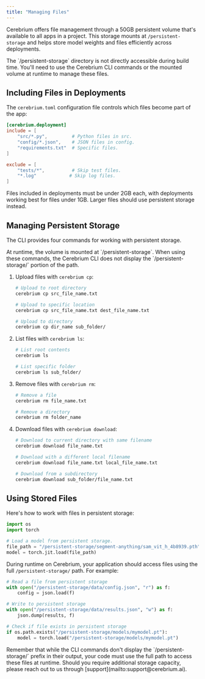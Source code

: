 ```yaml
---
title: "Managing Files"
---
```


Cerebrium offers file management through a 50GB persistent volume that's available to all apps in a project. This storage mounts at `/persistent-storage` and helps store model weights and files efficiently across deployments.

<Note>
  The `/persistent-storage` directory is not directly accessible during build
  time. You'll need to use the Cerebrium CLI commands or the mounted volume at
  runtime to manage these files.
</Note>

## Including Files in Deployments

The `cerebrium.toml` configuration file controls which files become part of the app:

```toml
[cerebrium.deployment]
include = [
    "src/*.py",         # Python files in src.
    "config/*.json",    # JSON files in config.
    "requirements.txt"  # Specific files.
]

exclude = [
    "tests/*",          # Skip test files.
    "*.log"            # Skip log files.
]
```

Files included in deployments must be under 2GB each, with deployments working best for files under 1GB. Larger files should use persistent storage instead.

## Managing Persistent Storage

The CLI provides four commands for working with persistent storage.

<Note>
  At runtime, the volume is mounted at `/persistent-storage`. When using these
  commands, the Cerebrium CLI does not display the `/persistent-storage/`
  portion of the path.
</Note>

1. Upload files with `cerebrium cp`:

   ```bash
   # Upload to root directory
   cerebrium cp src_file_name.txt

   # Upload to specific location
   cerebrium cp src_file_name.txt dest_file_name.txt

   # Upload to directory
   cerebrium cp dir_name sub_folder/
   ```

2. List files with `cerebrium ls`:

   ```bash
   # List root contents
   cerebrium ls

   # List specific folder
   cerebrium ls sub_folder/
   ```

3. Remove files with `cerebrium rm`:

   ```bash
   # Remove a file
   cerebrium rm file_name.txt

   # Remove a directory
   cerebrium rm folder_name
   ```

4. Download files with `cerebrium download`:

   ```bash
   # Download to current directory with same filename
   cerebrium download file_name.txt

   # Download with a different local filename
   cerebrium download file_name.txt local_file_name.txt

   # Download from a subdirectory
   cerebrium download sub_folder/file_name.txt
   ```

## Using Stored Files

Here's how to work with files in persistent storage:

```python
import os
import torch

# Load a model from persistent storage.
file_path = "/persistent-storage/segment-anything/sam_vit_h_4b8939.pth"
model = torch.jit.load(file_path)
```

During runtime on Cerebrium, your application should access files using the full `/persistent-storage/` path. For example:

```python
# Read a file from persistent storage
with open("/persistent-storage/data/config.json", "r") as f:
    config = json.load(f)

# Write to persistent storage
with open("/persistent-storage/data/results.json", "w") as f:
    json.dump(results, f)

# Check if file exists in persistent storage
if os.path.exists("/persistent-storage/models/mymodel.pt"):
    model = torch.load("/persistent-storage/models/mymodel.pt")
```

<Note>
  Remember that while the CLI commands don't display the `/persistent-storage/`
  prefix in their output, your code must use the full path to access these files
  at runtime.
</Note>

<Warning>
  Should you require additional storage capacity, please reach out to us through
  [support](mailto:support@cerebrium.ai).
</Warning>
